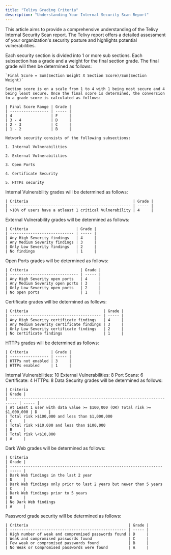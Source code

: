 ```yaml
---
title: "Telivy Grading Criteria"
description: "Understanding Your Internal Security Scan Report"
---
```


This article aims to provide a comprehensive understanding of the Telivy Internal Security Scan report. The Telivy report offers a detailed assessment of your organization's security posture and highlights potential vulnerabilities.

<AccordionGroup>
  <Accordion title="Final Score">
    Each security section is divided into 1 or more sub sections. Each subsection has a grade and a weight for the final section grade. The final grade will then be determined as follows:

    `Final Score = Sum(Section Weight X Section Score)/Sum(Section Weight)`

    Section score is on a scale from 1 to 4 with 1 being most secure and 4 being least secure. Once the final score is determined, the conversion to a grade score is calculated as follows:

    | Final Score Range | Grade |
    | ----------------- | ----- |
    | 4                 | F     |
    | 3 - 4             | D     |
    | 2 - 3             | C     |
    | 1 - 2             | B     |

    Network security consists of the following subsections:

    1. Internal Vulnerabilities

    2. External Vulnerabilities

    3. Open Ports

    4. Certificate Security

    5. HTTPs security
  </Accordion>

  <Accordion title="Internal Vulnerability">
    Internal Vulnerability grades will be determined as follows:

    | Criteria                                              | Grade |
    | ----------------------------------------------------- | ----- |
    | >10% of users have a atleast 1 critical Vulnerability | 4     |
  </Accordion>

  <Accordion title="External Vulnerability">
    External Vulnerability grades will be determined as follows:

    | Criteria                     | Grade |
    | ---------------------------- | ----- |
    | Any High Severity findings   | 4     |
    | Any Medium Severity findings | 3     |
    | Only Low Severity findings   | 2     |
    | No findings                  | 1     |
  </Accordion>

  <Accordion title="Open Ports">
    Open Ports grades will be determined as follows:

    | Criteria                       | Grade |
    | ------------------------------ | ----- |
    | Any High Severity open ports   | 4     |
    | Any Medium Severity open ports | 3     |
    | Only Low Severity open ports   | 2     |
    | No open ports                  | 1     |
  </Accordion>

  <Accordion title="Certificates">
    Certificate grades will be determined as follows:

    | Criteria                                 | Grade |
    | ---------------------------------------- | ----- |
    | Any High Severity certificate findings   | 4     |
    | Any Medium Severity certificate findings | 3     |
    | Only Low Severity certificate findings   | 2     |
    | No certificate findings                  | 1     |
  </Accordion>

  <Accordion title="HTTPs findings">
    HTTPs grades will be determined as follows:

    | Criteria          | Grade |
    | ----------------- | ----- |
    | HTTPs not enabled | 3     |
    | HTTPs enabled     | 1     |
  </Accordion>

  <Accordion title="Weights for Network Security">
    Internal Vulnerabilities: 10
    External Vulnerabilities: 8
    Port Scans: 6
    Certificate: 4
    HTTPs: 8
  </Accordion>

  <Accordion title="Data Security">
    Data Security grades will be determined as follows:

    | Criteria                                                                  | Grade |
    | ------------------------------------------------------------------------- | ----- |
    | At Least 1 user with data value >= $100,000 (OR) Total risk >= $1,000,000 | D     |
    | Total risk >$100,000 and less than $1,000,000                             | C     |
    | Total risk >$10,000 and less than $100,000                                | B     |
    | Total risk \<$10,000                                                      | A     |
  </Accordion>

  <Accordion title="Dark Web Security">
    Dark Web grades will be determined as follows:

    | Criteria                                                            | Grade |
    | ------------------------------------------------------------------- | ----- |
    | Dark Web findings in the last 2 year                                | D     |
    | Dark Web findings only prior to last 2 years but newer than 5 years | C     |
    | Dark Web findings prior to 5 years                                  | B     |
    | No Dark Web findings                                                | A     |
  </Accordion>

  <Accordion title="Password Security">
    Password grade security will be determined as follows:

    | Criteria                                            | Grade |
    | --------------------------------------------------- | ----- |
    | High number of weak and compromised passwords found | D     |
    | Weak and compromised passwords found                | C     |
    | Few weak or compromised passwords found             | B     |
    | No Weak or Compromised passwords were found         | A     |
  </Accordion>
</AccordionGroup>